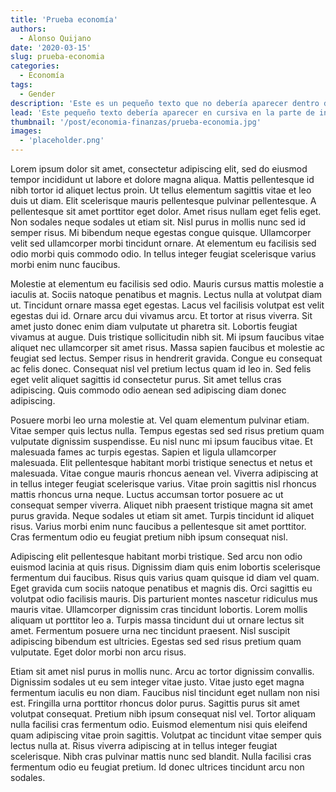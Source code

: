 ```yaml
---
title: 'Prueba economía'
authors: 
  - Alonso Quijano
date: '2020-03-15'
slug: prueba-economia
categories:
  - Economía
tags:
  - Gender
description: 'Este es un pequeño texto que no debería aparecer dentro del post, sino afuera en la página de inicio'
lead: 'Este pequeño texto debería aparecer en cursiva en la parte de inicio'
thumbnail: '/post/economia-finanzas/prueba-economia.jpg'
images: 
  - 'placeholder.png'
---
```


Lorem ipsum dolor sit amet, consectetur adipiscing elit, sed do eiusmod tempor incididunt ut labore et dolore magna aliqua. Mattis pellentesque id nibh tortor id aliquet lectus proin. Ut tellus elementum sagittis vitae et leo duis ut diam. Elit scelerisque mauris pellentesque pulvinar pellentesque. A pellentesque sit amet porttitor eget dolor. Amet risus nullam eget felis eget. Non sodales neque sodales ut etiam sit. Nisl purus in mollis nunc sed id semper risus. Mi bibendum neque egestas congue quisque. Ullamcorper velit sed ullamcorper morbi tincidunt ornare. At elementum eu facilisis sed odio morbi quis commodo odio. In tellus integer feugiat scelerisque varius morbi enim nunc faucibus.

Molestie at elementum eu facilisis sed odio. Mauris cursus mattis molestie a iaculis at. Sociis natoque penatibus et magnis. Lectus nulla at volutpat diam ut. Tincidunt ornare massa eget egestas. Lacus vel facilisis volutpat est velit egestas dui id. Ornare arcu dui vivamus arcu. Et tortor at risus viverra. Sit amet justo donec enim diam vulputate ut pharetra sit. Lobortis feugiat vivamus at augue. Duis tristique sollicitudin nibh sit. Mi ipsum faucibus vitae aliquet nec ullamcorper sit amet risus. Massa sapien faucibus et molestie ac feugiat sed lectus. Semper risus in hendrerit gravida. Congue eu consequat ac felis donec. Consequat nisl vel pretium lectus quam id leo in. Sed felis eget velit aliquet sagittis id consectetur purus. Sit amet tellus cras adipiscing. Quis commodo odio aenean sed adipiscing diam donec adipiscing.

Posuere morbi leo urna molestie at. Vel quam elementum pulvinar etiam. Vitae semper quis lectus nulla. Tempus egestas sed sed risus pretium quam vulputate dignissim suspendisse. Eu nisl nunc mi ipsum faucibus vitae. Et malesuada fames ac turpis egestas. Sapien et ligula ullamcorper malesuada. Elit pellentesque habitant morbi tristique senectus et netus et malesuada. Vitae congue mauris rhoncus aenean vel. Viverra adipiscing at in tellus integer feugiat scelerisque varius. Vitae proin sagittis nisl rhoncus mattis rhoncus urna neque. Luctus accumsan tortor posuere ac ut consequat semper viverra. Aliquet nibh praesent tristique magna sit amet purus gravida. Neque sodales ut etiam sit amet. Turpis tincidunt id aliquet risus. Varius morbi enim nunc faucibus a pellentesque sit amet porttitor. Cras fermentum odio eu feugiat pretium nibh ipsum consequat nisl.

Adipiscing elit pellentesque habitant morbi tristique. Sed arcu non odio euismod lacinia at quis risus. Dignissim diam quis enim lobortis scelerisque fermentum dui faucibus. Risus quis varius quam quisque id diam vel quam. Eget gravida cum sociis natoque penatibus et magnis dis. Orci sagittis eu volutpat odio facilisis mauris. Dis parturient montes nascetur ridiculus mus mauris vitae. Ullamcorper dignissim cras tincidunt lobortis. Lorem mollis aliquam ut porttitor leo a. Turpis massa tincidunt dui ut ornare lectus sit amet. Fermentum posuere urna nec tincidunt praesent. Nisl suscipit adipiscing bibendum est ultricies. Egestas sed sed risus pretium quam vulputate. Eget dolor morbi non arcu risus.

Etiam sit amet nisl purus in mollis nunc. Arcu ac tortor dignissim convallis. Dignissim sodales ut eu sem integer vitae justo. Vitae justo eget magna fermentum iaculis eu non diam. Faucibus nisl tincidunt eget nullam non nisi est. Fringilla urna porttitor rhoncus dolor purus. Sagittis purus sit amet volutpat consequat. Pretium nibh ipsum consequat nisl vel. Tortor aliquam nulla facilisi cras fermentum odio. Euismod elementum nisi quis eleifend quam adipiscing vitae proin sagittis. Volutpat ac tincidunt vitae semper quis lectus nulla at. Risus viverra adipiscing at in tellus integer feugiat scelerisque. Nibh cras pulvinar mattis nunc sed blandit. Nulla facilisi cras fermentum odio eu feugiat pretium. Id donec ultrices tincidunt arcu non sodales.